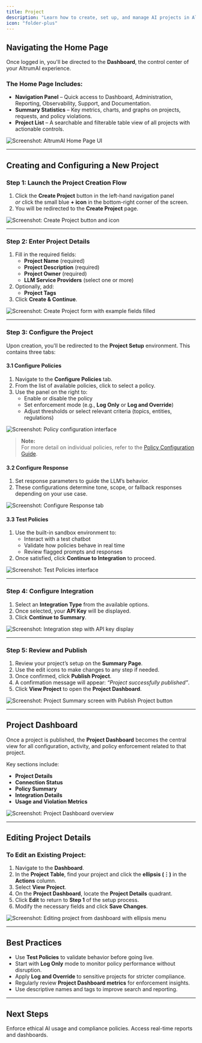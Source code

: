 ```yaml
---
title: Project
description: "Learn how to create, set up, and manage AI projects in AltrumAI"
icon: "folder-plus"
---
```


## Navigating the Home Page

Once logged in, you'll be directed to the **Dashboard**, the control center of your AltrumAI experience.

### The Home Page Includes:
- **Navigation Panel** – Quick access to Dashboard, Administration, Reporting, Observability, Support, and Documentation.
- **Summary Statistics** – Key metrics, charts, and graphs on projects, requests, and policy violations.
- **Project List** – A searchable and filterable table view of all projects with actionable controls.

![Screenshot: AltrumAI Home Page UI](#)

---

## Creating and Configuring a New Project

### Step 1: Launch the Project Creation Flow

1. Click the **Create Project** button in the left-hand navigation panel  
   _or_ click the small blue **+ icon** in the bottom-right corner of the screen.
2. You will be redirected to the **Create Project** page.

![Screenshot: Create Project button and icon](#)

---

### Step 2: Enter Project Details

1. Fill in the required fields:
   - **Project Name** (required)
   - **Project Description** (required)
   - **Project Owner** (required)
   - **LLM Service Providers** (select one or more)
2. Optionally, add:
   - **Project Tags**
3. Click **Create & Continue**.

![Screenshot: Create Project form with example fields filled](#)

---

### Step 3: Configure the Project

Upon creation, you'll be redirected to the **Project Setup** environment. This contains three tabs:

#### 3.1 Configure Policies

1. Navigate to the **Configure Policies** tab.
2. From the list of available policies, click to select a policy.
3. Use the panel on the right to:
   - Enable or disable the policy
   - Set enforcement mode (e.g., **Log Only** or **Log and Override**)
   - Adjust thresholds or select relevant criteria (topics, entities, regulations)

![Screenshot: Policy configuration interface](#)

> **Note:**  
> For more detail on individual policies, refer to the [Policy Configuration Guide](/product-guide/policies).

#### 3.2 Configure Response

1. Set response parameters to guide the LLM’s behavior.
2. These configurations determine tone, scope, or fallback responses depending on your use case.

![Screenshot: Configure Response tab](#)

#### 3.3 Test Policies

1. Use the built-in sandbox environment to:
   - Interact with a test chatbot
   - Validate how policies behave in real time
   - Review flagged prompts and responses
2. Once satisfied, click **Continue to Integration** to proceed.

![Screenshot: Test Policies interface](#)

---

### Step 4: Configure Integration

1. Select an **Integration Type** from the available options.
2. Once selected, your **API Key** will be displayed.
3. Click **Continue to Summary**.

![Screenshot: Integration step with API key display](#)

---

### Step 5: Review and Publish

1. Review your project’s setup on the **Summary Page**.
2. Use the edit icons to make changes to any step if needed.
3. Once confirmed, click **Publish Project**.
4. A confirmation message will appear: _“Project successfully published”_.
5. Click **View Project** to open the **Project Dashboard**.

![Screenshot: Project Summary screen with Publish Project button](#)

---

## Project Dashboard

Once a project is published, the **Project Dashboard** becomes the central view for all configuration, activity, and policy enforcement related to that project.

Key sections include:
- **Project Details**
- **Connection Status**
- **Policy Summary**
- **Integration Details**
- **Usage and Violation Metrics**

![Screenshot: Project Dashboard overview](#)

---

## Editing Project Details

### To Edit an Existing Project:

1. Navigate to the **Dashboard**.
2. In the **Project Table**, find your project and click the **ellipsis (⋮)** in the **Actions** column.
3. Select **View Project**.
4. On the **Project Dashboard**, locate the **Project Details** quadrant.
5. Click **Edit** to return to **Step 1** of the setup process.
6. Modify the necessary fields and click **Save Changes**.

![Screenshot: Editing project from dashboard with ellipsis menu](#)

---

## Best Practices

- Use **Test Policies** to validate behavior before going live.
- Start with **Log Only** mode to monitor policy performance without disruption.
- Apply **Log and Override** to sensitive projects for stricter compliance.
- Regularly review **Project Dashboard metrics** for enforcement insights.
- Use descriptive names and tags to improve search and reporting.

---

## Next Steps

<CardGroup cols={2}>
  <Card
    title="Configure Policies"
    icon="shield"
    href="/product-guide/configuring-policies-and-settings"
  >
    Enforce ethical AI usage and compliance policies.
  </Card>
  <Card
    title="Track AI Activity"
    icon="chart-line"
    href="/product-guide/generating-and-viewing-reports"
  >
    Access real-time reports and dashboards.
  </Card>
</CardGroup>
